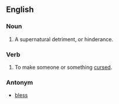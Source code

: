 ==English==

===Noun===
#A supernatural detriment, or hinderance.

===Verb===
#To make someone or something [[cursed]].

===Antonym===
*[[bless]]